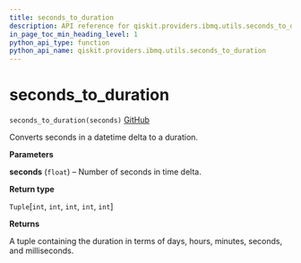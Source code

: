 ```yaml
---
title: seconds_to_duration
description: API reference for qiskit.providers.ibmq.utils.seconds_to_duration
in_page_toc_min_heading_level: 1
python_api_type: function
python_api_name: qiskit.providers.ibmq.utils.seconds_to_duration
---
```


# seconds\_to\_duration

<span id="qiskit.providers.ibmq.utils.seconds_to_duration" />

`seconds_to_duration(seconds)` [GitHub](https://github.com/qiskit/qiskit-ibmq-provider/tree/stable/0.7/qiskit/providers/ibmq/utils/converters.py "view source code")

Converts seconds in a datetime delta to a duration.

**Parameters**

**seconds** (`float`) – Number of seconds in time delta.

**Return type**

`Tuple`\[`int`, `int`, `int`, `int`, `int`]

**Returns**

A tuple containing the duration in terms of days, hours, minutes, seconds, and milliseconds.

